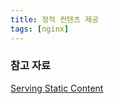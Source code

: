 ```yaml
---
title: 정적 컨텐츠 제공
tags: [nginx]
---
```


### 참고 자료

[Serving Static Content](https://docs.nginx.com/nginx/admin-guide/web-server/serving-static-content/)
